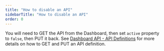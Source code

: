 ```yaml
---
title: "How to disable an API"
sidebarTitle: "How to disable an API"
order: 0
---
```


You will need to GET the API from the Dashboard, then set `active` property to `false`, then PUT it back.
See [Dashboard API - API Definitions](/tyk-apis/tyk-dashboard-api/api-definitions) for more details on how to GET and PUT an API definition.